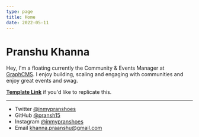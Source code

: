 ```yaml
---
type: page
title: Home
date: 2022-05-11
---
```


# Pranshu Khanna

Hey, I'm a floating  currently the Community & Events Manager at [GraphCMS](https://graphcms.com). I enjoy building, scaling and engaging with communities and enjoy great events and swag.

[**Template Link**](https://vercel.com/new/git/external?repository-url=https://github.com/vercel-solutions/nextjs-portfolio-starter&project-name=portfolio&repository-name=portfolio) if you'd like to replicate this.

---

- Twitter [@inmypranshoes](https://twitter.com/inmypranshoes)
- GitHub [@pransh15](https://github.com/pransh15)
- Instagram [@inmypranshoes](https://instagram.com/inmypranshoes)
- Email khanna.praanshu@gmail.com
